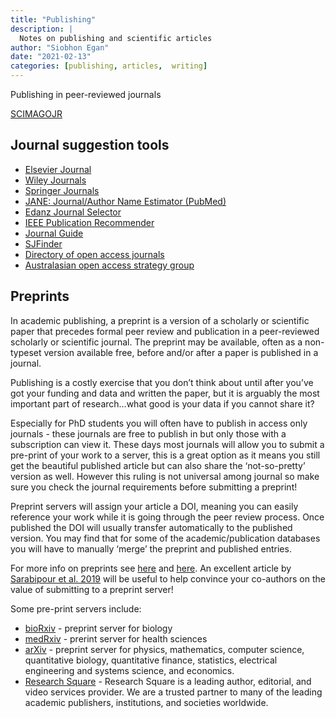 ```yaml
---
title: "Publishing"
description: |
  Notes on publishing and scientific articles
author: "Siobhon Egan"
date: "2021-02-13"
categories: [publishing, articles,  writing]
---
```


[Publishing in peer-reviewed journals]{.badge .badge-info}

[SCIMAGOJR](https://www.scimagojr.com/)

## Journal suggestion tools

-   [Elsevier Journal](https://journalfinder-elsevier-com.libproxy.murdoch.edu.au/)
-   [Wiley Journals](https://journalfinder.wiley.com/search?type=match)
-   [Springer Journals](https://journalsuggester-springer-com.libproxy.murdoch.edu.au/)
-   [JANE: Journal/Author Name Estimator (PubMed)](https://journalsuggester-springer-com.libproxy.murdoch.edu.au/)
-   [Edanz Journal Selector](https://www.edanzediting.com/journal-selector)
-   [IEEE Publication Recommender](http://publication-recommender.ieee.org/home)
-   [Journal Guide](https://www.journalguide.com/journals/search)
-   [SJFinder](http://www.sjfinder.com/journals/home)
-   [Directory of open access journals](https://www.doaj.org/)
-   [Australasian open access strategy group](https://aoasg.org.au/)

## Preprints

In academic publishing, a preprint is a version of a scholarly or scientific paper that precedes formal peer review and publication in a peer-reviewed scholarly or scientific journal. The preprint may be available, often as a non-typeset version available free, before and/or after a paper is published in a journal.

Publishing is a costly exercise that you don't think about until after you've got your funding and data and written the paper, but it is arguably the most important part of research...what good is your data if you cannot share it?

Especially for PhD students you will often have to publish in access only journals - these journals are free to publish in but only those with a subscription can view it. These days most journals will allow you to submit a pre-print of your work to a server, this is a great option as it means you still get the beautiful published article but can also share the 'not-so-pretty' version as well. However this ruling is not universal among journal so make sure you check the journal requirements before submitting a preprint!

Preprint servers will assign your article a DOI, meaning you can easily reference your work while it is going through the peer review process. Once published the DOI will usually transfer automatically to the published version. You may find that for some of the academic/publication databases you will have to manually 'merge' the preprint and published entries.

For more info on preprints see [here](https://www.aje.com/arc/benefits-of-preprints-for-researchers/) and [here](https://www.letpub.com/author_education_What_are_preprint_servers_and_what_is_their_role_in_scholarly_publishing). An excellent article by [Sarabipour et al. 2019](https://doi.org/10.1371/journal.pbio.3000151) will be useful to help convince your co-authors on the value of submitting to a preprint server!

Some pre-print servers include:

-   [bioRxiv](https://www.biorxiv.org/) - preprint server for biology
-   [medRxiv](https://submit.medrxiv.org/) - prerint server for health sciences
-   [arXiv](https://arxiv.org/) - preprint server for physics, mathematics, computer science, quantitative biology, quantitative finance, statistics, electrical engineering and systems science, and economics.
-   [Research Square](https://www.researchsquare.com/) - Research Square is a leading author, editorial, and video services provider. We are a trusted partner to many of the leading academic publishers, institutions, and societies worldwide.
